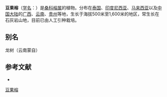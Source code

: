 {{Speciesbox
| name = 豆果榕
| status = 
| status_system = 
| image =
| genus = Ficus
| species = pisocarpa
| authority = Bl.
}}

'''豆果榕'''（[[学名|学名]]：{{lang|la|''Ficus pisocarpa''}}）是[[桑科|桑科]][[榕属|榕属]]的植物。分布在[[泰国|泰国]]、[[印度尼西亚|印度尼西亚]]、[[马来西亚|马来西亚]]以及[[中国大陆|中国大陆]]的[[广西|广西]]、[[云南|云南]]、[[贵州|贵州]]等地，生长于海拔500米至1,600米的地区，常生长在石灰岩山地，目前已由人工引种栽培。

== 别名 ==
龙树（云南蒙自）

== 参考文献 ==
<div class="references-small">
* {{cite web| url =http://www.bioinfo.cn/db05/KmzwSpecies.php?action=view&id=13640| title =豆果榕| work =《中国高等植物数据库全库》| publisher =中国科学院微生物研究所| author =昆明植物研究所| accessdate =2009-02-24| deadurl =yes| archiveurl =https://web.archive.org/web/20160305005143/http://www.bioinfo.cn/db05/KmzwSpecies.php?action=view&id=13640| archivedate =2016-03-05}}
</div>
{{Taxonbar|from=Q15227822}}

[[Category:榕属|豆果榕]]


{{植物小作品}}